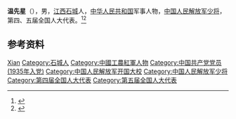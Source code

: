 '''温先星'''（{{bd|1914年||1990年}}），男，[[江西|江西]][[石城县|石城]]人，[[中华人民共和国|中华人民共和国]]军事人物，[[中国人民解放军少将|中国人民解放军少将]]，第四、五届全国人大代表。<ref>{{Cite book|title=中国抗日战争人物大词典|author=刘景泉主编; 沈久泉, 王凯捷, 李卓副主编|publisher=天津大学出版社|year=1999|isbn=|location=|pages=}}</ref><ref>{{Cite book|title=中华军事人物大辞典|author=吴如蒿著; 陈策才, 张光彩, 赵功德等副主编|publisher=新华出版社|year=1989|isbn=|location=北京|pages=}}</ref>

== 参考资料 ==
{{reflist}}

{{中国人物小作品}}

{{Authority control}}
{{DEFAULTSORT:Wen温}}
[[Category:温姓|Xian]]
[[Category:石城人|Category:石城人]]
[[Category:中國工農紅軍人物|Category:中國工農紅軍人物]]
[[Category:中国共产党党员_(1935年入党)|Category:中国共产党党员 (1935年入党)]]
[[Category:中国人民解放军开国大校|Category:中国人民解放军开国大校]]
[[Category:中国人民解放军少将|Category:中国人民解放军少将]]
[[Category:第四届全国人大代表|Category:第四届全国人大代表]]
[[Category:第五届全国人大代表|Category:第五届全国人大代表]]